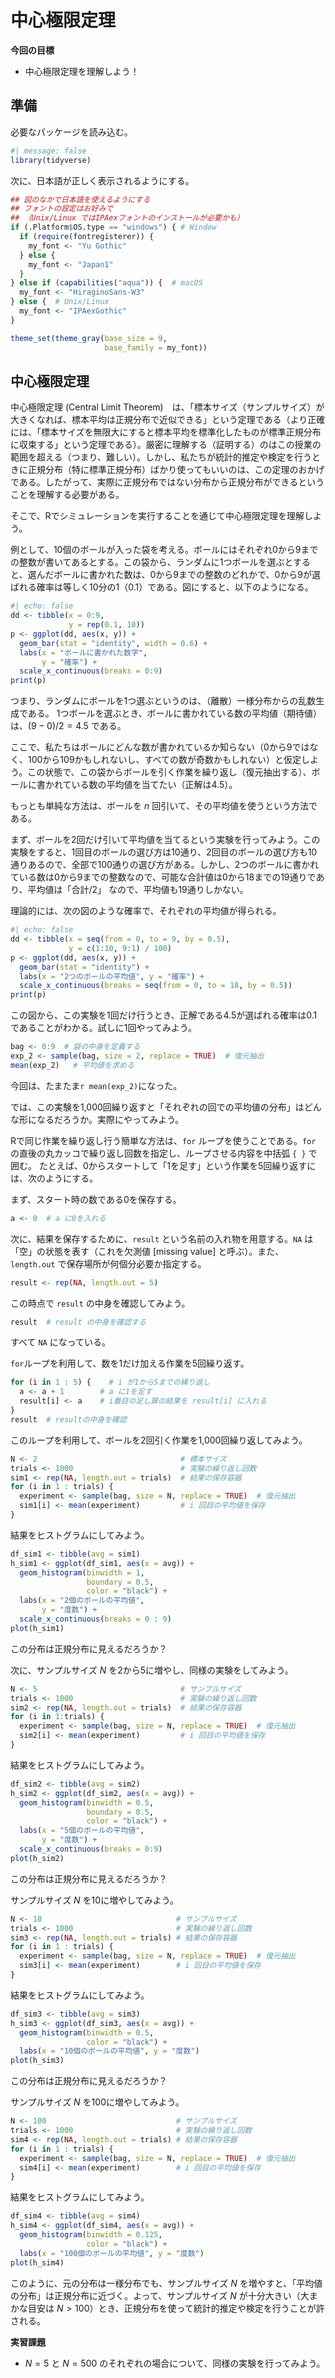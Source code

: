 # 中心極限定理

**今回の目標**

-   中心極限定理を理解しよう！

## 準備

必要なパッケージを読み込む。

```r
#| message: false
library(tidyverse)
```

次に、日本語が正しく表示されるようにする。

```r
## 図のなかで日本語を使えるようにする
## フォントの設定はお好みで
## （Unix/Linux ではIPAexフォントのインストールが必要かも）
if (.Platform$OS.type == "windows") { # Window
  if (require(fontregisterer)) {
    my_font <- "Yu Gothic"
  } else {
    my_font <- "Japan1"
  }
} else if (capabilities("aqua")) {  # macOS
  my_font <- "HiraginoSans-W3"
} else {  # Unix/Linux
  my_font <- "IPAexGothic"
}

theme_set(theme_gray(base_size = 9,
                     base_family = my_font))
```

## 中心極限定理

中心極限定理 (Central Limit Theorem)　は、「標本サイズ（サンプルサイズ）が大きくなれば、標本平均は正規分布で近似できる」という定理である（より正確には、「標本サイズを無限大にすると標本平均を標準化したものが標準正規分布に収束する」という定理である）。厳密に理解する（証明する）のはこの授業の範囲を超える（つまり、難しい）。しかし、私たちが統計的推定や検定を行うときに正規分布（特に標準正規分布）ばかり使ってもいいのは、この定理のおかげである。したがって、実際に正規分布ではない分布から正規分布ができるということを理解する必要がある。

そこで、Rでシミュレーションを実行することを通じて中心極限定理を理解しよう。

例として、10個のボールが入った袋を考える。ボールにはそれぞれ0から9までの整数が書いてあるとする。この袋から、ランダムに1つボールを選ぶとすると、選んだボールに書かれた数は、0から9までの整数のどれかで、0から9が選ばれる確率は等しく10分の1（0.1）である。図にすると、以下のようになる。

```r
#| echo: false
dd <- tibble(x = 0:9, 
             y = rep(0.1, 10))
p <- ggplot(dd, aes(x, y)) + 
  geom_bar(stat = "identity", width = 0.6) +
  labs(x = "ボールに書かれた数字", 
       y = "確率") +
  scale_x_continuous(breaks = 0:9)
print(p)
```

つまり、ランダムにボールを1つ選ぶというのは、（離散）一様分布からの乱数生成である。 1つボールを選ぶとき、ボールに書かれている数の平均値（期待値）は、$(9 - 0) / 2 = 4.5$ である。

ここで、私たちはボールにどんな数が書かれているか知らない（0から9ではなく、100から109かもしれないし、すべての数が奇数かもしれない）と仮定しよう。この状態で、この袋からボールを引く作業を繰り返し（復元抽出する）、ボールに書かれている数の平均値を当てたい（正解は4.5）。

もっとも単純な方法は、ボールを $n$ 回引いて、その平均値を使うという方法である。

まず、ボールを2回だけ引いて平均値を当てるという実験を行ってみよう。この実験をすると、1回目のボールの選び方は10通り、2回目のボールの選び方も10通りあるので、全部で100通りの選び方がある。しかし、2つのボールに書かれている数は0から9までの整数なので、可能な合計値は0から18までの19通りであり、平均値は「合計/2」 なので、平均値も19通りしかない。

理論的には、次の図のような確率で、それぞれの平均値が得られる。

```r
#| echo: false
dd <- tibble(x = seq(from = 0, to = 9, by = 0.5),
             y = c(1:10, 9:1) / 100)
p <- ggplot(dd, aes(x, y)) + 
  geom_bar(stat = "identity") +
  labs(x = "2つのボールの平均値", y = "確率") +
  scale_x_continuous(breaks = seq(from = 0, to = 18, by = 0.5))
print(p)
```

この図から、この実験を1回だけ行うとき、正解である4.5が選ばれる確率は0.1 であることがわかる。試しに1回やってみよう。

```r
bag <- 0:9  # 袋の中身を定義する
exp_2 <- sample(bag, size = 2, replace = TRUE)  # 復元抽出
mean(exp_2)   # 平均値を求める
```

今回は、たまたま`r mean(exp_2)`になった。

では、この実験を1,000回繰り返すと「それぞれの回での平均値の分布」はどんな形になるだろうか。実際にやってみよう。

Rで同じ作業を繰り返し行う簡単な方法は、`for` ループを使うことである。`for` の直後の丸カッコで繰り返し回数を指定し、ループさせる内容を中括弧 `{ }` で囲む。 たとえば、0からスタートして「1を足す」という作業を5回繰り返すには、次のようにする。

まず、スタート時の数である0を保存する。

```r
a <- 0  # a に0を入れる
```

次に、結果を保存するために、`result` という名前の入れ物を用意する。`NA` は「空」の状態を表す（これを欠測値 \[missing value\] と呼ぶ）。また、 `length.out` で保存場所が何個分必要か指定する。

```r
result <- rep(NA, length.out = 5) 
```

この時点で `result` の中身を確認してみよう。

```r
result  # result の中身を確認する
```

すべて `NA` になっている。

`for`ループを利用して、数を1だけ加える作業を5回繰り返す。

```r
for (i in 1 : 5) {    # i が1から5までの繰り返し
  a <- a + 1        # a に1を足す
  result[i] <- a    # i番目の足し算の結果を result[i] に入れる    
}
result  # resultの中身を確認
```

このループを利用して、ボールを2回引く作業を1,000回繰り返してみよう。

```r
N <- 2                                # 標本サイズ
trials <- 1000                        # 実験の繰り返し回数
sim1 <- rep(NA, length.out = trials)  # 結果の保存容器
for (i in 1 : trials) {
  experiment <- sample(bag, size = N, replace = TRUE)  # 復元抽出
  sim1[i] <- mean(experiment)         # i 回目の平均値を保存
}
```

結果をヒストグラムにしてみよう。

```r
df_sim1 <- tibble(avg = sim1)
h_sim1 <- ggplot(df_sim1, aes(x = avg)) +
  geom_histogram(binwidth = 1, 
                 boundary = 0.5,
                 color = "black") +
  labs(x = "2個のボールの平均値", 
       y = "度数") +
  scale_x_continuous(breaks = 0 : 9)
plot(h_sim1)
```

この分布は正規分布に見えるだろうか？

次に、サンプルサイズ $N$ を2から5に増やし、同様の実験をしてみよう。

```r
N <- 5                                # サンプルサイズ
trials <- 1000                        # 実験の繰り返し回数
sim2 <- rep(NA, length.out = trials)  # 結果の保存容器
for (i in 1:trials) {
  experiment <- sample(bag, size = N, replace = TRUE)  # 復元抽出
  sim2[i] <- mean(experiment)         # i 回目の平均値を保存
}
```

結果をヒストグラムにしてみよう。

```r
df_sim2 <- tibble(avg = sim2)
h_sim2 <- ggplot(df_sim2, aes(x = avg)) +
  geom_histogram(binwidth = 0.5, 
                 boundary = 0.5,
                 color = "black") +
  labs(x = "5個のボールの平均値", 
       y = "度数") +
  scale_x_continuous(breaks = 0:9)
plot(h_sim2)
```

この分布は正規分布に見えるだろうか？

サンプルサイズ $N$ を10に増やしてみよう。

```r
N <- 10                              # サンプルサイズ
trials <- 1000                       # 実験の繰り返し回数
sim3 <- rep(NA, length.out = trials) # 結果の保存容器
for (i in 1 : trials) {
  experiment <- sample(bag, size = N, replace = TRUE)  # 復元抽出
  sim3[i] <- mean(experiment)        # i 回目の平均値を保存
}
```

結果をヒストグラムにしてみよう。

```r
df_sim3 <- tibble(avg = sim3)
h_sim3 <- ggplot(df_sim3, aes(x = avg)) +
  geom_histogram(binwidth = 0.5,
                 color = "black") +
  labs(x = "10個のボールの平均値", y = "度数")
plot(h_sim3)
```

この分布は正規分布に見えるだろうか？

サンプルサイズ $N$ を100に増やしてみよう。

```r
N <- 100                             # サンプルサイズ
trials <- 1000                       # 実験の繰り返し回数
sim4 <- rep(NA, length.out = trials) # 結果の保存容器
for (i in 1 : trials) {
  experiment <- sample(bag, size = N, replace = TRUE)  # 復元抽出
  sim4[i] <- mean(experiment)        # i 回目の平均値を保存
}
```

結果をヒストグラムにしてみよう。

```r
df_sim4 <- tibble(avg = sim4)
h_sim4 <- ggplot(df_sim4, aes(x = avg)) +
  geom_histogram(binwidth = 0.125, 
                 color = "black") +
  labs(x = "100個のボールの平均値", y = "度数")
plot(h_sim4)
```

このように、元の分布は一様分布でも、サンプルサイズ $N$ を増やすと、「平均値の分布」は正規分布に近づく。よって、サンプルサイズ $N$ が十分大きい（大まかな目安は $N > 100$）とき、正規分布を使って統計的推定や検定を行うことが許される。

**実習課題**

-   $N=5$ と $N=500$ のそれぞれの場合について、同様の実験を行ってみよう。
